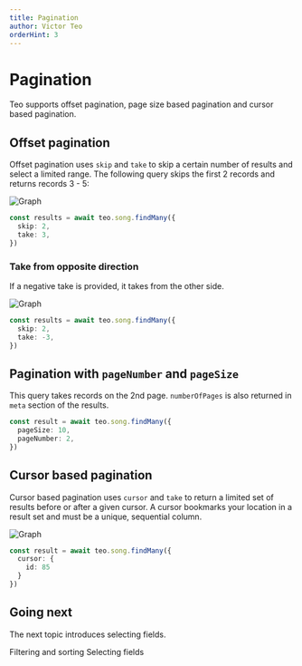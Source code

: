 ```yaml
---
title: Pagination
author: Victor Teo
orderHint: 3
---
```



# Pagination

Teo supports offset pagination, page size based pagination and cursor based
pagination.

## Offset pagination

Offset pagination uses `skip` and `take` to skip a certain number of results
and select a limited range. The following query skips the first 2 records
and returns records 3 - 5:

<Image alt="Graph" width={373} height={147} src="/images/docs/skip.svg" />

```typescript showLineNumbers
const results = await teo.song.findMany({
  skip: 2,
  take: 3,
})
```

### Take from opposite direction

If a negative take is provided, it takes from the other side.

<Image alt="Graph" width={373} height={147} src="/images/docs/take.svg" />

```typescript showLineNumbers
const results = await teo.song.findMany({
  skip: 2,
  take: -3,
})
```

## Pagination with `pageNumber` and `pageSize`

This query takes records on the 2nd page. `numberOfPages` is also returned in
`meta` section of the results.

```typescript showLineNumbers
const result = await teo.song.findMany({
  pageSize: 10,
  pageNumber: 2,
})
```

## Cursor based pagination

Cursor based pagination uses `cursor` and `take` to return a limited set of
results before or after a given cursor. A cursor bookmarks your location in a
result set and must be a unique, sequential column.

<Image alt="Graph" width={399} height={147} src="/images/docs/cursor.svg" />

```typescript showLineNumbers
const result = await teo.song.findMany({
  cursor: {
    id: 85
  }
})
```

## Going next

The next topic introduces selecting fields.

<PrevNext>
  <PrevArticle href="/concepts/components/teo-query-client/filtering-and-sorting">Filtering and sorting</PrevArticle>
  <NextArticle href="/concepts/components/teo-query-client/selecting-fields">Selecting fields</NextArticle>
</PrevNext>
